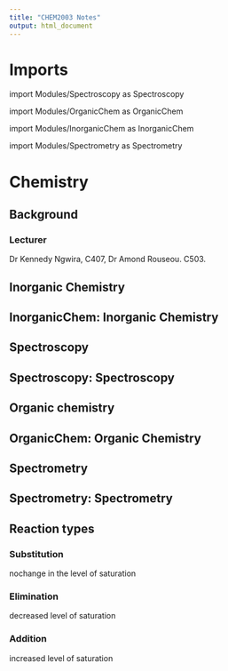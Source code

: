 ```yaml
---
title: "CHEM2003 Notes"
output: html_document 
---
```


# Imports

import Modules/Spectroscopy as Spectroscopy

import Modules/OrganicChem as OrganicChem 

import Modules/InorganicChem as InorganicChem

import Modules/Spectrometry as Spectrometry

# Chemistry 

## Background

###  Lecturer
Dr Kennedy Ngwira, C407, Dr Amond Rouseou. C503. 

## Inorganic Chemistry

## __InorganicChem: Inorganic Chemistry__

## Spectroscopy 

## __Spectroscopy: Spectroscopy__

## Organic chemistry

## __OrganicChem: Organic Chemistry__

## Spectrometry

## __Spectrometry: Spectrometry__

## Reaction types

### Substitution 
nochange in the level of saturation

### Elimination 
decreased level of saturation

### Addition
increased level of saturation


